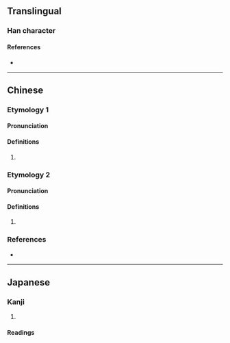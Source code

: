 {{character info}}
==Translingual==

===Han character===
{{Han char|rn=46|rad=山|as=17|sn=20|four=29766|canj=UFFR|ids=⿰山營}}

====References====
* {{Han ref|kx=0322.190|dkj=08613|dj=0622.300|hdz=10806.160|uh=5DC6|ud=24006|bh=F444|bd=62532}}

----

==Chinese==

===Etymology 1===
{{zh-forms}}

====Pronunciation====
{{zh-pron
|m=yíng
|c=jing4
|cat=
}}

====Definitions====
{{zh-hanzi}}

# {{zh-only|嶺巆}}

===Etymology 2===
{{zh-forms}}

====Pronunciation====
{{zh-pron
|m=hōng
|c=
|cat=
}}

====Definitions====
{{zh-hanzi}}

# {{zh-alt-form|訇}}

===References===
* {{R:yue:mfccd}}

----

==Japanese==

===Kanji===
{{ja-kanji|grade=|rs=山17}}

# {{rfdef|ja|sort=山17}}

====Readings====
{{ja-readings
|on=こう, けい, ぎょう<ぎやう
|kun=
}}